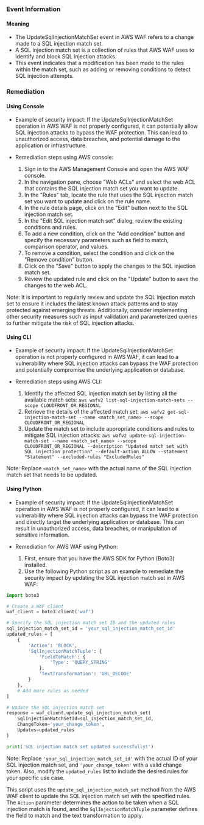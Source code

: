 
### Event Information

#### Meaning

- The UpdateSqlInjectionMatchSet event in AWS WAF refers to a change made to a SQL injection match set. 
- A SQL injection match set is a collection of rules that AWS WAF uses to identify and block SQL injection attacks. 
- This event indicates that a modification has been made to the rules within the match set, such as adding or removing conditions to detect SQL injection attempts.

### Remediation

#### Using Console

- Example of security impact: If the UpdateSqlInjectionMatchSet operation in AWS WAF is not properly configured, it can potentially allow SQL injection attacks to bypass the WAF protection. This can lead to unauthorized access, data breaches, and potential damage to the application or infrastructure.

- Remediation steps using AWS console:
  1. Sign in to the AWS Management Console and open the AWS WAF console.
  2. In the navigation pane, choose "Web ACLs" and select the web ACL that contains the SQL injection match set you want to update.
  3. In the "Rules" tab, locate the rule that uses the SQL injection match set you want to update and click on the rule name.
  4. In the rule details page, click on the "Edit" button next to the SQL injection match set.
  5. In the "Edit SQL injection match set" dialog, review the existing conditions and rules.
  6. To add a new condition, click on the "Add condition" button and specify the necessary parameters such as field to match, comparison operator, and values.
  7. To remove a condition, select the condition and click on the "Remove condition" button.
  8. Click on the "Save" button to apply the changes to the SQL injection match set.
  9. Review the updated rule and click on the "Update" button to save the changes to the web ACL.

Note: It is important to regularly review and update the SQL injection match set to ensure it includes the latest known attack patterns and to stay protected against emerging threats. Additionally, consider implementing other security measures such as input validation and parameterized queries to further mitigate the risk of SQL injection attacks.

#### Using CLI

- Example of security impact: If the UpdateSqlInjectionMatchSet operation is not properly configured in AWS WAF, it can lead to a vulnerability where SQL injection attacks can bypass the WAF protection and potentially compromise the underlying application or database.

- Remediation steps using AWS CLI:
  1. Identify the affected SQL injection match set by listing all the available match sets: `aws wafv2 list-sql-injection-match-sets --scope CLOUDFRONT_OR_REGIONAL`
  2. Retrieve the details of the affected match set: `aws wafv2 get-sql-injection-match-set --name <match_set_name> --scope CLOUDFRONT_OR_REGIONAL`
  3. Update the match set to include appropriate conditions and rules to mitigate SQL injection attacks: `aws wafv2 update-sql-injection-match-set --name <match_set_name> --scope CLOUDFRONT_OR_REGIONAL --description "Updated match set with SQL injection protection" --default-action ALLOW --statement "Statement" --excluded-rules "ExcludedRules"`

Note: Replace `<match_set_name>` with the actual name of the SQL injection match set that needs to be updated.

#### Using Python

- Example of security impact: If the UpdateSqlInjectionMatchSet operation in AWS WAF is not properly configured, it can lead to a vulnerability where SQL injection attacks can bypass the WAF protection and directly target the underlying application or database. This can result in unauthorized access, data breaches, or manipulation of sensitive information.

- Remediation for AWS WAF using Python:
  1. First, ensure that you have the AWS SDK for Python (Boto3) installed.
  2. Use the following Python script as an example to remediate the security impact by updating the SQL injection match set in AWS WAF:

```python
import boto3

# Create a WAF client
waf_client = boto3.client('waf')

# Specify the SQL injection match set ID and the updated rules
sql_injection_match_set_id = 'your_sql_injection_match_set_id'
updated_rules = [
    {
        'Action': 'BLOCK',
        'SqlInjectionMatchTuple': {
            'FieldToMatch': {
                'Type': 'QUERY_STRING'
            },
            'TextTransformation': 'URL_DECODE'
        }
    },
    # Add more rules as needed
]

# Update the SQL injection match set
response = waf_client.update_sql_injection_match_set(
    SqlInjectionMatchSetId=sql_injection_match_set_id,
    ChangeToken='your_change_token',
    Updates=updated_rules
)

print('SQL injection match set updated successfully!')
```

Note: Replace `'your_sql_injection_match_set_id'` with the actual ID of your SQL injection match set, and `'your_change_token'` with a valid change token. Also, modify the `updated_rules` list to include the desired rules for your specific use case.

This script uses the `update_sql_injection_match_set` method from the AWS WAF client to update the SQL injection match set with the specified rules. The `Action` parameter determines the action to be taken when a SQL injection match is found, and the `SqlInjectionMatchTuple` parameter defines the field to match and the text transformation to apply.

